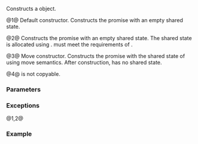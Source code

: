 {{cpp/thread/promise/title|promise}}
{{cpp/thread/promise/navbar}}
{{dcl begin}}
{{dcl|num=1|since=c++11|
promise();
}}
{{dcl|num=2|since=c++11|
template&lt; class Alloc &gt;
promise( std::allocator_arg_t, const Alloc&amp; alloc );
}}
{{dcl|num=3|since=c++11|
promise( promise&amp;&amp; other ) noexcept;
}}
{{dcl|num=4|since=c++11|1=
promise( const promise&amp; other ) = delete;
}}
{{dcl end}}

Constructs a {{tt|promise}} object.

@1@ Default constructor. Constructs the promise with an empty shared state.

@2@ Constructs the promise with an empty shared state. The shared state is allocated using {{c|alloc}}. {{tt|Alloc}} must meet the requirements of {{named req|Allocator}}.

@3@ Move constructor. Constructs the promise with the shared state of {{c|other}} using move semantics. After construction, {{c|other}} has no shared state.

@4@ {{tt|promise}} is not copyable.

===Parameters===
{{par begin}}
{{par|alloc|allocator to use to allocate the shared state}}
{{par|other|another {{tt|promise}} to acquire the state from}}
{{par end}}

===Exceptions===
@1,2@ {{cpp/impldef exception item}}

===Example===
{{example}}

{{langlinks|de|es|fr|it|ja|pt|ru|zh}}